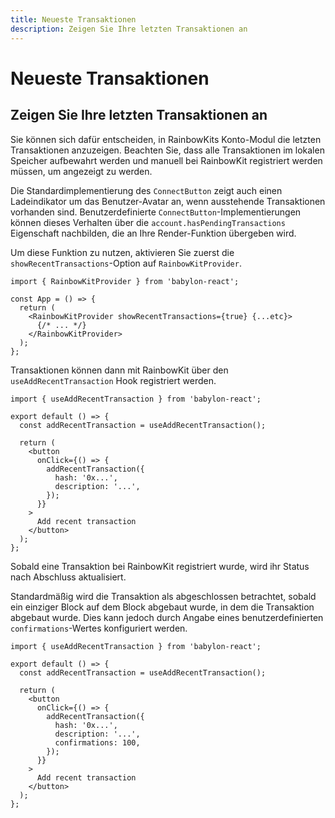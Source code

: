 ```yaml
---
title: Neueste Transaktionen
description: Zeigen Sie Ihre letzten Transaktionen an
---
```


# Neueste Transaktionen

## Zeigen Sie Ihre letzten Transaktionen an

Sie können sich dafür entscheiden, in RainbowKits Konto-Modul die letzten Transaktionen anzuzeigen. Beachten Sie, dass alle Transaktionen im lokalen Speicher aufbewahrt werden und manuell bei RainbowKit registriert werden müssen, um angezeigt zu werden.

Die Standardimplementierung des `ConnectButton` zeigt auch einen Ladeindikator um das Benutzer-Avatar an, wenn ausstehende Transaktionen vorhanden sind. Benutzerdefinierte `ConnectButton`-Implementierungen können dieses Verhalten über die `account.hasPendingTransactions` Eigenschaft nachbilden, die an Ihre Render-Funktion übergeben wird.

Um diese Funktion zu nutzen, aktivieren Sie zuerst die `showRecentTransactions`-Option auf `RainbowKitProvider`.

```tsx
import { RainbowKitProvider } from 'babylon-react';

const App = () => {
  return (
    <RainbowKitProvider showRecentTransactions={true} {...etc}>
      {/* ... */}
    </RainbowKitProvider>
  );
};
```

Transaktionen können dann mit RainbowKit über den `useAddRecentTransaction` Hook registriert werden.

```tsx
import { useAddRecentTransaction } from 'babylon-react';

export default () => {
  const addRecentTransaction = useAddRecentTransaction();

  return (
    <button
      onClick={() => {
        addRecentTransaction({
          hash: '0x...',
          description: '...',
        });
      }}
    >
      Add recent transaction
    </button>
  );
};
```

Sobald eine Transaktion bei RainbowKit registriert wurde, wird ihr Status nach Abschluss aktualisiert.

Standardmäßig wird die Transaktion als abgeschlossen betrachtet, sobald ein einziger Block auf dem Block abgebaut wurde, in dem die Transaktion abgebaut wurde. Dies kann jedoch durch Angabe eines benutzerdefinierten `confirmations`-Wertes konfiguriert werden.

```tsx
import { useAddRecentTransaction } from 'babylon-react';

export default () => {
  const addRecentTransaction = useAddRecentTransaction();

  return (
    <button
      onClick={() => {
        addRecentTransaction({
          hash: '0x...',
          description: '...',
          confirmations: 100,
        });
      }}
    >
      Add recent transaction
    </button>
  );
};
```
